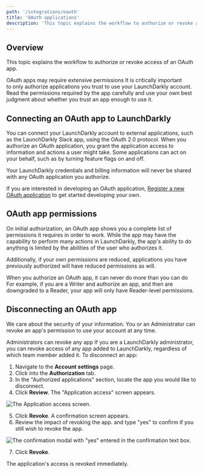 ```yaml
---
path: '/integrations/oauth'
title: 'OAuth applications'
description: 'This topic explains the workflow to authorize or revoke access of an OAuth app. You can connect your LaunchDarkly account to external applications using the OAuth 2.0 protocol. Some applications can act on your behalf, such as by turning feature flags on and off.'
---
```


## Overview

This topic explains the workflow to authorize or revoke access of an OAuth app.

<Callout intent="alert">
  <CalloutTitle>OAuth apps may require extensive permissions</CalloutTitle>
  <CalloutDescription>
    It is critically important to only authorize applications you trust to use your LaunchDarkly account. Read the
    permissions required by the app carefully and use your own best judgment about whether you trust an app enough to
    use it.
  </CalloutDescription>
</Callout>

## Connecting an OAuth app to LaunchDarkly

You can connect your LaunchDarkly account to external applications, such as the LaunchDarkly Slack app, using the OAuth 2.0 protocol. When you authorize an OAuth application, you grant the application access to information and actions a user might take. Some applications can act on your behalf, such as by turning feature flags on and off.

Your LaunchDarkly credentials and billing information will never be shared with any OAuth application you authorize.

If you are interested in developing an OAuth application, <span><a href="https://ld.click/support-request">Register a new OAuth application</a> </span> to get started developing your own.

## OAuth app permissions

On initial authorization, an OAuth app shows you a complete list of permissions it requires in order to work. While the app may have the capability to perform many actions in LaunchDarkly, the app's ability to do anything is limited by the abilities of the user who authorizes it.

Additionally, if your own permissions are reduced, applications you have previously authorized will have reduced permissions as will.

<Callout intent="info">
  <CalloutTitle>When you authorize an OAuth app, it can never do more than you can do</CalloutTitle>
  <CalloutDescription>
    For example, if you are a Writer and authorize an app, and then are downgraded to a Reader, your app will only have
    Reader-level permissions.
  </CalloutDescription>
</Callout>

## Disconnecting an OAuth app

We care about the security of your information. You or an Administrator can revoke an app's permission to use your account at any time.

<Callout intent="info">
  <CalloutTitle>Administrators can revoke any app</CalloutTitle>
  <CalloutDescription>
    If you are a LaunchDarkly administrator, you can revoke access of any app added to LaunchDarkly, regardless of which
    team member added it.
  </CalloutDescription>
</Callout>
To disconnect an app:

1. Navigate to the **Account settings** page.
2. Click into the **Authorization** tab.
3. In the "Authorized applications" section, locate the app you would like to disconnect.
4. Click **Review**. The "Application access" screen appears.

![The Application access screen.](../images/oauth-app-access.png)

5. Click **Revoke**. A confirmation screen appears.
6. Review the impact of revoking the app. and type "yes" to confirm if you still wish to revoke the app.

![The confirmation modal with "yes" entered in the confirmation text box.](../images/oauth-app-access-revoke.png)

7. Click **Revoke**.

The application's access is revoked immediately.
